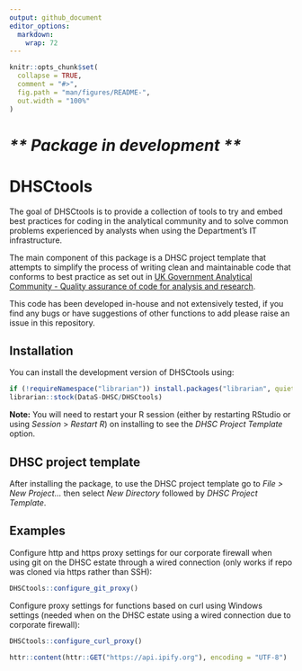 ```yaml
---
output: github_document
editor_options: 
  markdown: 
    wrap: 72
---
```


<!-- README.md is generated from README.Rmd. Please edit that file -->

```r
knitr::opts_chunk$set(
  collapse = TRUE,
  comment = "#>",
  fig.path = "man/figures/README-",
  out.width = "100%"
)
```

# *\*\* Package in development \*\**

# DHSCtools

The goal of DHSCtools is to provide a collection of tools to try and
embed best practices for coding in the analytical community and to solve
common problems experienced by analysts when using the Department's IT
infrastructure.

The main component of this package is a DHSC project template that
attempts to simplify the process of writing clean and maintainable code
that conforms to best practice as set out in [UK Government Analytical
Community - Quality assurance of code for analysis and
research](https://best-practice-and-impact.github.io/qa-of-code-guidance/).

This code has been developed in-house and not extensively tested, if you
find any bugs or have suggestions of other functions to add please raise
an issue in this repository.

## Installation

You can install the development version of DHSCtools using:

``` r
if (!requireNamespace("librarian")) install.packages("librarian", quiet = TRUE)
librarian::stock(DataS-DHSC/DHSCtools)
```

**Note:** You will need to restart your R session (either by restarting
RStudio or using *Session* \> *Restart R*) on installing to see the
*DHSC Project Template* option.

## DHSC project template

After installing the package, to use the DHSC project template go to
*File \> New Project...* then select *New Directory* followed by *DHSC
Project Template*.

## Examples

Configure http and https proxy settings for our corporate firewall when
using git on the DHSC estate through a wired connection (only works if
repo was cloned via https rather than SSH):

```r
DHSCtools::configure_git_proxy()
```

Configure proxy settings for functions based on curl using Windows
settings (needed when on the DHSC estate using a wired connection due to
corporate firewall):

```r
DHSCtools::configure_curl_proxy()

httr::content(httr::GET("https://api.ipify.org"), encoding = "UTF-8")

```
